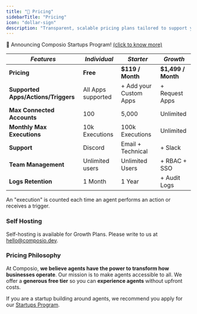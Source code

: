 ```yaml
---
title: "💸 Pricing"
sidebarTitle: "Pricing"
icon: "dollar-sign"
description: "Transparent, scalable pricing plans tailored to support your growth at every stage."
---
```


  <Note>
    📣 Announcing Composio Startups Program! <a href="http://docs.composio.dev/introduction/pricing/startups-program">(click to know more)</a>
  </Note>


| *Features*                                         | *Individual*                                         | *Starter*                                    | *Growth*                                    |
|-------------------------------------------------|-------------------------------------------------|-----------------------------------------------|-----------------------------------------------|
| **Pricing**                                       | **Free**                                        | **$119 / Month**                            | **$1,499 / Month**                            |
| **Supported Apps/Actions/Triggers**             | All Apps supported                              | + Add your Custom Apps                        | + Request Apps      |
| **Max Connected Accounts**                      | 100                                             | 5,000                                         | Unlimited                                     |
| **Monthly Max Executions**   | 10k Executions                                  | 100k Executions                               | Unlimited                                     |
| **Support**                                     | Discord                                  | Email + Technical                             | + Slack     |
| **Team Management**                             | Unlimited users                                 | Unlimited Users                               | + RBAC + SSO            |
| **Logs Retention**                              | 1 Month                                         | 1 Year                                        | + Audit Logs                           |

<Info>An "execution" is counted each time an agent performs an action or receives a trigger. </Info>

### Self Hosting
Self-hosting is available for Growth Plans. Please write to us at hello@composio.dev.

### Pricing Philosophy
At Composio, **we believe agents have the power to transform how businesses operate**. Our mission is to make agents accessible to all. We offer a **generous free tier** so you can **experience agents** without upfront costs.

<Info>If you are a startup building around agents, we recommend you apply for our <a href="http://docs.composio.dev/introduction/pricing/startups-program">Startups Program</a>.</Info>
